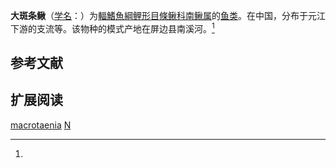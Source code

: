 {{Speciesbox
| name = 大斑条鳅
| status = NE
| status_system = IUCN3.1
| image = 
| genus = Schistura
| species = macrotaenia
| authority = Yang, 1990<ref name='id6330'>{{cite web| url =http://www.bioinfo.cn/db05/BjdwSpecies.php?action=view&id=6330| title =大斑条鳅| work =中国动物物种编目数据库| publisher =中国科学院微生物研究所| author =中国科学院动物研究所| accessdate =2009-04-11| deadurl =yes| archiveurl =https://web.archive.org/web/20160305015747/http://www.bioinfo.cn/db05/BjdwSpecies.php?action=view&id=6330| archivedate =2016-03-05}}</ref>
| synonyms = *''Nemacheilus macrotaenia'',Yang, 1990
}}

'''大斑条鳅'''（[[学名|学名]]：{{lang|la|''Schistura macrotaenia''}}）为[[輻鰭魚綱|輻鰭魚綱]][[鲤形目|鲤形目]][[條鳅科|條鳅科]][[南鳅属|南鳅属]]的[[鱼类|鱼类]]。在中国，分布于元江下游的支流等。该物种的模式产地在屏边县南溪河。<ref name='id6330'/>

== 参考文献 ==
{{reflist}}

== 扩展阅读 ==
{{refbegin}}
{{wikispecies-inline|Schistura macrotaenia|大斑条鳅}}
{{refend}}
{{Taxonbar|from=Q3765168}}

[[Category:南鳅属|macrotaenia]]
[[Category:1990年描述的魚類|N]]


{{鯉形目小作品}}